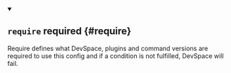 


<details className="config-field" data-expandable="true" open>
<summary>

## `require` <span className="config-field-required" data-required="false">required</span> <span className="config-field-type"></span> <span className="config-field-default"></span> <span className="config-field-enum"></span> {#require}

Require defines what DevSpace, plugins and command versions are required to use this config and if a condition is not
fulfilled, DevSpace will fail.

</summary>

<PartialRequirereference />


</details>
